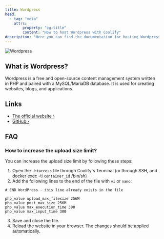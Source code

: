 ```yaml
---
title: Wordpress
head:
  - tag: "meta"
    attrs:
        property: "og:title"
        content: "How to host Wordpress with Coolify"
description: "Here you can find the documentation for hosting Wordpress with Coolify."
---
```



<Badge text="One-click setup." variant="note" size="large" />

![Wordpress](https://raw.githubusercontent.com/logo/wordpress/caefc9aa315eafcf8687804564a11a9c5a77a561/images/logo.svg)

## What is Wordpress?

Wordpress is a free and open-source content management system written in PHP and paired with a MySQL/MariaDB database.
It is used for creating websites, blogs, and applications.


## Links

- [The official website ›](https://wordpress.org)
- [GitHub ›](https://github.com/WordPress/WordPress)

## FAQ
### How to increase the upload size limit?

You can increase the upload size limit by following these steps:

1. Open the `.htaccess` file through Coolify's Terminal (or through SSH, and docker exec -ti `container_id` /bin/sh)
2. Add the following lines to the end of the file with `vi` or `nano`:

```
# END WordPress - this line already exists in the file

php_value upload_max_filesize 256M
php_value post_max_size 256M
php_value max_execution_time 300
php_value max_input_time 300
```

3. Save and close the file.
4. Reload the website in your browser. The changes should be applied automatically.